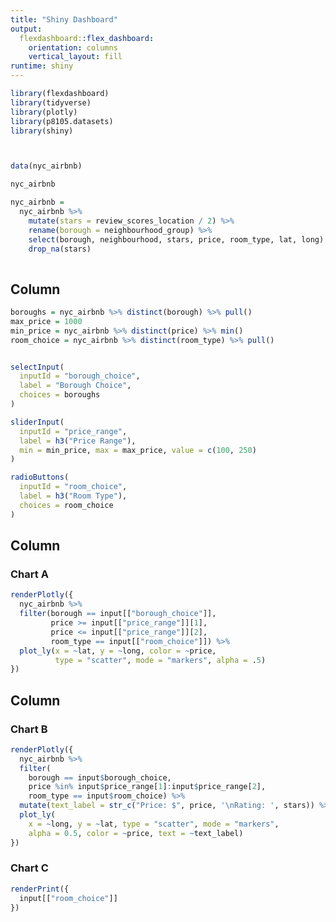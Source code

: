 ```yaml
---
title: "Shiny Dashboard"
output: 
  flexdashboard::flex_dashboard:
    orientation: columns
    vertical_layout: fill
runtime: shiny
---
```


```r
library(flexdashboard)
library(tidyverse)
library(plotly)
library(p8105.datasets)
library(shiny)



data(nyc_airbnb)

nyc_airbnb

nyc_airbnb = 
  nyc_airbnb %>% 
    mutate(stars = review_scores_location / 2) %>% 
    rename(borough = neighbourhood_group) %>% 
    select(borough, neighbourhood, stars, price, room_type, lat, long) %>% 
    drop_na(stars)
  
```

Column {.sidebar}
-----------------------------------------------------------------------

```r
boroughs = nyc_airbnb %>% distinct(borough) %>% pull()
max_price = 1000
min_price = nyc_airbnb %>% distinct(price) %>% min()
room_choice = nyc_airbnb %>% distinct(room_type) %>% pull()


selectInput(
  inputId = "borough_choice",
  label = "Borough Choice",
  choices = boroughs
)

sliderInput(
  inputId = "price_range",
  label = h3("Price Range"),
  min = min_price, max = max_price, value = c(100, 250)
)

radioButtons(
  inputId = "room_choice",
  label = h3("Room Type"),
  choices = room_choice
)
```

Column {data-width=650}
-----------------------------------------------------------------------

### Chart A

```r
renderPlotly({
  nyc_airbnb %>% 
  filter(borough == input[["borough_choice"]],
         price >= input[["price_range"]][1],
         price <= input[["price_range"]][2],
         room_type == input[["room_choice"]]) %>% 
  plot_ly(x = ~lat, y = ~long, color = ~price,
          type = "scatter", mode = "markers", alpha = .5)
})
```

Column {data-width=350}
-----------------------------------------------------------------------

### Chart B

```r
renderPlotly({
  nyc_airbnb %>%
  filter(
    borough == input$borough_choice, 
    price %in% input$price_range[1]:input$price_range[2],
    room_type == input$room_choice) %>%
  mutate(text_label = str_c("Price: $", price, '\nRating: ', stars)) %>% 
  plot_ly(
    x = ~long, y = ~lat, type = "scatter", mode = "markers",
    alpha = 0.5, color = ~price, text = ~text_label)
})

```

### Chart C

```r
renderPrint({
  input[["room_choice"]]
})
```

